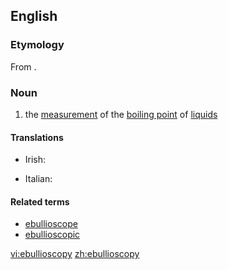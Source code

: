==English==

===Etymology===
From {{etyl|la}} {{term|ebullio|ēbulliō|lang=la}}{{suffix||scopy}}.

===Noun===
{{en-noun|-}}

# {{physics}} the [[measurement]] of the [[boiling point]] of [[liquid]]s

====Translations====
{{trans-top|measurement of the boiling point of liquids}}
* Irish: {{t|ga|eibilleascópacht|f}}
{{trans-mid}}
* Italian: {{t-|it|ebullioscopia|f}}
{{trans-bottom}}

====Related terms====
* [[ebullioscope]]
* [[ebullioscopic]]

[[vi:ebullioscopy]]
[[zh:ebullioscopy]]